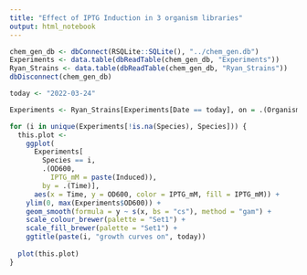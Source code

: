 ```yaml
---
title: "Effect of IPTG Induction in 3 organism libraries"
output: html_notebook
---
```

```r
chem_gen_db <- dbConnect(RSQLite::SQLite(), "../chem_gen.db")
Experiments <- data.table(dbReadTable(chem_gen_db, "Experiments"))
Ryan_Strains <- data.table(dbReadTable(chem_gen_db, "Ryan_Strains"))
dbDisconnect(chem_gen_db)

today <- "2022-03-24"

Experiments <- Ryan_Strains[Experiments[Date == today], on = .(Organism)]

for (i in unique(Experiments[!is.na(Species), Species])) {
  this.plot <- 
    ggplot(
      Experiments[
        Species == i, 
        .(OD600,
          IPTG_mM = paste(Induced)), 
        by = .(Time)],
      aes(x = Time, y = OD600, color = IPTG_mM, fill = IPTG_mM)) +
    ylim(0, max(Experiments$OD600)) +
    geom_smooth(formula = y ~ s(x, bs = "cs"), method = "gam") +
    scale_colour_brewer(palette = "Set1") +
    scale_fill_brewer(palette = "Set1") +
    ggtitle(paste(i, "growth curves on", today))
  
  plot(this.plot)
}
```